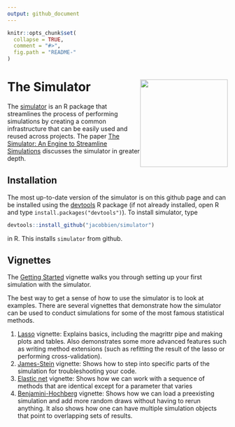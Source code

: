 ```yaml
---
output: github_document
---
```


<!-- README.md is generated from README.Rmd. Please edit this file -->

```r
knitr::opts_chunk$set(
  collapse = TRUE,
  comment = "#>",
  fig.path = "README-"
)
```

# The Simulator <img src="man/figures/simulator-hex3.png" style="float:right; height:200px;"/>

The [simulator](https://jacobbien.github.io/simulator/) is an R package that streamlines the process of performing simulations by creating a common infrastructure that can be easily used and reused across projects.  The paper [The Simulator: An Engine to Streamline Simulations](https://arxiv.org/abs/1607.00021) discusses the simulator in greater depth.

## Installation

The most up-to-date version of the simulator is on this github page and can be installed using the [devtools](https://cran.r-project.org/package=devtools) R package (if not already installed, open R and type `install.packages("devtools")`). To install simulator, type

```r
devtools::install_github("jacobbien/simulator")
```
in R.  This installs `simulator` from github.

## Vignettes

The [Getting Started](https://jacobbien.github.io/simulator/articles/simulator.html) vignette walks you through setting up your first simulation with the simulator.

The best way to get a sense of how to use the simulator is to look at examples.  There are several vignettes that demonstrate how the simulator can be used to conduct simulations for some of the most famous statistical methods.

1) [Lasso](https://jacobbien.github.io/simulator/articles/lasso.html) vignette: Explains basics, including the magrittr pipe and making plots and tables. Also demonstrates some more advanced features such as writing method extensions (such as refitting the result of the lasso or performing cross-validation).
2) [James-Stein](https://jacobbien.github.io/simulator/articles/james-stein.html) vignette: Shows how to step into specific parts of the simulation for troubleshooting your code.
3) [Elastic net](https://jacobbien.github.io/simulator/articles/elastic-net.html) vignette: Shows how we can work with a sequence of methods that are identical except for a parameter that varies
4) [Benjamini-Hochberg](https://jacobbien.github.io/simulator/articles/fdr.html) vignette: Shows how we can load a preexisting simulation and add more random draws without having to rerun anything.  It also shows how one can have multiple simulation objects that point to overlapping sets of results.


